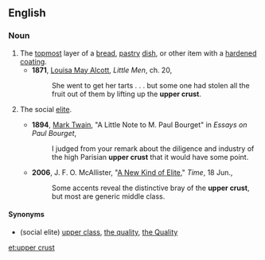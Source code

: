 ==English==

===Noun===
{{en-noun|sg=[[upper]] [[crust]]}}

#The [[topmost]] layer of a [[bread]], [[pastry]] [[dish]], or other item with a [[harden]]ed [[coating]].
#*'''1871''', [[w:Louisa May Alcott|Louisa May Alcott]], ''Little Men'', ch. 20,
#*:She went to get her tarts . . . but some one had stolen all the fruit out of them by lifting up the '''upper crust'''.
#{{idiom}} The social [[elite]].
#*'''1894''', [[w:Mark Twain|Mark Twain]], "A Little Note to M. Paul Bourget" in ''Essays on Paul Bourget'',
#*:I judged from your remark about the diligence and industry of the high Parisian '''upper crust''' that it would have some point.
#*'''2006''', J. F. O. McAllister, "[http://www.time.com/time/magazine/article/0,9171,1205329,00.html A New Kind of Elite]," ''Time'', 18 Jun.,
#*:Some accents reveal the distinctive bray of the '''upper crust''', but most are generic middle class.

====Synonyms====
* (social elite) [[upper class]], [[the quality]], [[the Quality]]

[[et:upper crust]]